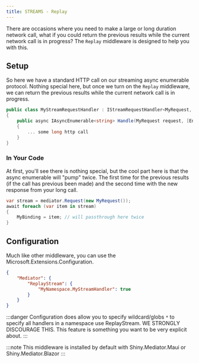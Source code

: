 ```yaml
---
title: STREAMS - Replay
---
```



There are occasions where you need to make a large or long duration network call, what if you could return the previous results 
while the current network call is in progress?  The `Replay` middleware is designed to help you with this.

## Setup

So here we have a standard HTTP call on our streaming async enumerable protocol.  Nothing special here, but once we turn on the `Replay` middleware, we can return the previous results while the current network call is in progress.

```csharp
public class MyStreamRequestHandler : IStreamRequestHandler<MyRequest, SomeResponse>
{
    public async IAsyncEnumerable<string> Handle(MyRequest request, [EnumeratorCancellation] CancellationToken cancellationToken)
    {
        ... some long http call
    }
} 
```

### In Your Code

At first, you'll see there is nothing special, but the cool part here is that the async enumerable will "pump" twice.  The first time for the previous results
(if the call has previous been made) and the second time with the new response from your long call.

```csharp
var stream = mediator.Request(new MyRequest());
await foreach (var item in stream)
{
    MyBinding = item; // will passthrough here twice
} 
```


## Configuration

Much like other middleware, you can use the Microsoft.Extensions.Configuration.  

```json
{
    "Mediator": {
        "ReplayStream": {
            "MyNamespace.MyStreamHandler": true
        }
    }
}
```

:::danger
Configuration does allow you to specify wildcard/globs `*` to specify all handlers in a namespace use ReplayStream. 
WE STRONGLY DISCOURAGE THIS.  This feature is something you want to be very explicit about.
:::

:::note
This middleware is installed by default with Shiny.Mediator.Maui or Shiny.Mediator.Blazor
:::